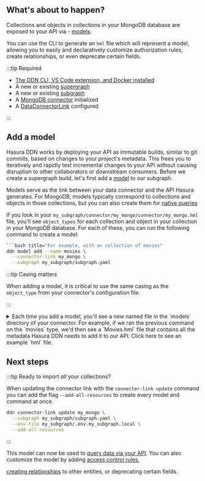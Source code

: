 ## What's about to happen?

Collections and objects in collections in your MongoDB database are exposed to your API via -
[models](/supergraph-modeling/models).

You can use the CLI to generate an `hml` file which will represent a model, allowing you to easily and declaratively
customize authorization rules, create relationships, or even deprecate certain fields.

:::tip Required

- [The DDN CLI, VS Code extension, and Docker installed](/getting-started/prerequisites)
- A new or existing [supergraph](/getting-started/init-supergraph)
- A new or existing [subgraph](/getting-started/init-subgraph)
- A [MongoDB connector](/getting-started/connect-to-data/connect-a-source) initialized
- A [DataConnectorLink](/getting-started/connect-to-data/create-source-metadata) configured

:::

## Add a model

Hasura DDN works by deploying your API as immutable builds, similar to git commits, based on changes to your project's
metadata. This frees you to iteratively and rapidly test incremental changes to your API without causing disruption
to other collaborators or downstream consumers. Before we create a supergraph build, let's first add a
[model](supergraph-modeling/models/) to our subgraph.

Models serve as the link between your data connector and the API Hasura generates. For MongoDB, models typically
correspond to collections and objects in those collections, but you can also create them for
[native queries](connectors/mongodb/native-queries/)

If you look in your `my_subgraph/connector/my_mongo/connector/my_mongo.hml` file, you'll see `object_types` for each
collection and object in your collection in your MongoDB database. For each of these, you can run the following command
to create a model:

```bash
```bash title="For example, with an collection of movies"
ddn model add --name movies \
  --connector-link my_mongo \
  --subgraph my_subgraph/subgraph.yaml
```

:::tip Casing matters

When adding a model, it is critical to use the same casing as the `object_type` from your connector's configuration
file.

:::

<details>
  <summary>
    Each time you add a model, you'll see a new named file in the `models` directory of your connector. For example, if
    we ran the previous command on the `movies` type, we'd then see a `Movies.hml` file that contains all the metadata
    Hasura DDN needs to add it to our API. Click here to see an example `hml` file.
  </summary>

```yaml
# Movies.hml
---
kind: ObjectType
version: v1
definition:
  name: MoviesAwards
  fields:
    - name: nominations
      type: Int
    - name: text
      type: String
    - name: wins
      type: Int
  graphql:
    typeName: MySubgraph_MoviesAwards
    inputTypeName: MySubgraph_MoviesAwardsInput
  dataConnectorTypeMapping:
    - dataConnectorName: my_mongo
      dataConnectorObjectType: movies_awards

---
kind: TypePermissions
version: v1
definition:
  typeName: MoviesAwards
  permissions:
    - role: admin
      output:
        allowedFields:
          - nominations
          - text
          - wins

---
kind: ObjectType
version: v1
definition:
  name: MoviesImdb
  fields:
    - name: id
      type: Int
    - name: rating
      type: Double
    - name: votes
      type: Int
  graphql:
    typeName: MySubgraph_MoviesImdb
    inputTypeName: MySubgraph_MoviesImdbInput
  dataConnectorTypeMapping:
    - dataConnectorName: my_mongo
      dataConnectorObjectType: movies_imdb

---
kind: TypePermissions
version: v1
definition:
  typeName: MoviesImdb
  permissions:
    - role: admin
      output:
        allowedFields:
          - id
          - rating
          - votes

---
kind: ObjectType
version: v1
definition:
  name: MoviesTomatoesCritic
  fields:
    - name: meter
      type: Int
    - name: numReviews
      type: Int
    - name: rating
      type: Double
  graphql:
    typeName: MySubgraph_MoviesTomatoesCritic
    inputTypeName: MySubgraph_MoviesTomatoesCriticInput
  dataConnectorTypeMapping:
    - dataConnectorName: my_mongo
      dataConnectorObjectType: movies_tomatoes_critic

---
kind: TypePermissions
version: v1
definition:
  typeName: MoviesTomatoesCritic
  permissions:
    - role: admin
      output:
        allowedFields:
          - meter
          - numReviews
          - rating

---
kind: ObjectType
version: v1
definition:
  name: MoviesTomatoesViewer
  fields:
    - name: meter
      type: Int
    - name: numReviews
      type: Int
    - name: rating
      type: Double
  graphql:
    typeName: MySubgraph_MoviesTomatoesViewer
    inputTypeName: MySubgraph_MoviesTomatoesViewerInput
  dataConnectorTypeMapping:
    - dataConnectorName: my_mongo
      dataConnectorObjectType: movies_tomatoes_viewer

---
kind: TypePermissions
version: v1
definition:
  typeName: MoviesTomatoesViewer
  permissions:
    - role: admin
      output:
        allowedFields:
          - meter
          - numReviews
          - rating

---
kind: ObjectType
version: v1
definition:
  name: MoviesTomatoes
  fields:
    - name: boxOffice
      type: String
    - name: consensus
      type: String
    - name: critic
      type: MoviesTomatoesCritic
    - name: dvd
      type: Date
    - name: fresh
      type: Int
    - name: lastUpdated
      type: Date
    - name: production
      type: String
    - name: rotten
      type: Int
    - name: viewer
      type: MoviesTomatoesViewer
    - name: website
      type: String
  graphql:
    typeName: MySubgraph_MoviesTomatoes
    inputTypeName: MySubgraph_MoviesTomatoesInput
  dataConnectorTypeMapping:
    - dataConnectorName: my_mongo
      dataConnectorObjectType: movies_tomatoes

---
kind: TypePermissions
version: v1
definition:
  typeName: MoviesTomatoes
  permissions:
    - role: admin
      output:
        allowedFields:
          - boxOffice
          - consensus
          - critic
          - dvd
          - fresh
          - lastUpdated
          - production
          - rotten
          - viewer
          - website

---
kind: ObjectType
version: v1
definition:
  name: Movies
  fields:
    - name: id
      type: ObjectId
    - name: awards
      type: MoviesAwards
    - name: cast
      type: '[String!]'
    - name: countries
      type: '[String!]'
    - name: directors
      type: '[String!]'
    - name: fullplot
      type: String
    - name: genres
      type: '[String!]'
    - name: imdb
      type: MoviesImdb
    - name: languages
      type: '[String!]'
    - name: lastupdated
      type: String
    - name: metacritic
      type: Int
    - name: numMflixComments
      type: Int
    - name: plot
      type: String
    - name: poster
      type: String
    - name: rated
      type: String
    - name: released
      type: Date
    - name: runtime
      type: Int
    - name: title
      type: String
    - name: tomatoes
      type: MoviesTomatoes
    - name: type
      type: String
    - name: writers
      type: '[String!]'
    - name: year
      type: ExtendedJson
  graphql:
    typeName: MySubgraph_Movies
    inputTypeName: MySubgraph_MoviesInput
  dataConnectorTypeMapping:
    - dataConnectorName: my_mongo
      dataConnectorObjectType: movies
      fieldMapping:
        id:
          column:
            name: _id
        awards:
          column:
            name: awards
        cast:
          column:
            name: cast
        countries:
          column:
            name: countries
        directors:
          column:
            name: directors
        fullplot:
          column:
            name: fullplot
        genres:
          column:
            name: genres
        imdb:
          column:
            name: imdb
        languages:
          column:
            name: languages
        lastupdated:
          column:
            name: lastupdated
        metacritic:
          column:
            name: metacritic
        numMflixComments:
          column:
            name: num_mflix_comments
        plot:
          column:
            name: plot
        poster:
          column:
            name: poster
        rated:
          column:
            name: rated
        released:
          column:
            name: released
        runtime:
          column:
            name: runtime
        title:
          column:
            name: title
        tomatoes:
          column:
            name: tomatoes
        type:
          column:
            name: type
        writers:
          column:
            name: writers
        year:
          column:
            name: year

---
kind: TypePermissions
version: v1
definition:
  typeName: Movies
  permissions:
    - role: admin
      output:
        allowedFields:
          - id
          - awards
          - cast
          - countries
          - directors
          - fullplot
          - genres
          - imdb
          - languages
          - lastupdated
          - metacritic
          - numMflixComments
          - plot
          - poster
          - rated
          - released
          - runtime
          - title
          - tomatoes
          - type
          - writers
          - year

---
kind: ObjectBooleanExpressionType
version: v1
definition:
  name: MoviesBoolExp
  objectType: Movies
  dataConnectorName: my_mongo
  dataConnectorObjectType: movies
  comparableFields:
    - fieldName: id
      operators:
        enableAll: true
    - fieldName: awards
      operators:
        enableAll: true
    - fieldName: cast
      operators:
        enableAll: true
    - fieldName: countries
      operators:
        enableAll: true
    - fieldName: directors
      operators:
        enableAll: true
    - fieldName: fullplot
      operators:
        enableAll: true
    - fieldName: genres
      operators:
        enableAll: true
    - fieldName: imdb
      operators:
        enableAll: true
    - fieldName: languages
      operators:
        enableAll: true
    - fieldName: lastupdated
      operators:
        enableAll: true
    - fieldName: metacritic
      operators:
        enableAll: true
    - fieldName: numMflixComments
      operators:
        enableAll: true
    - fieldName: plot
      operators:
        enableAll: true
    - fieldName: poster
      operators:
        enableAll: true
    - fieldName: rated
      operators:
        enableAll: true
    - fieldName: released
      operators:
        enableAll: true
    - fieldName: runtime
      operators:
        enableAll: true
    - fieldName: title
      operators:
        enableAll: true
    - fieldName: tomatoes
      operators:
        enableAll: true
    - fieldName: type
      operators:
        enableAll: true
    - fieldName: writers
      operators:
        enableAll: true
    - fieldName: year
      operators:
        enableAll: true
  graphql:
    typeName: MySubgraph_MoviesBoolExp

---
kind: Model
version: v1
definition:
  name: Movies
  objectType: Movies
  source:
    dataConnectorName: my_mongo
    collection: movies
  filterExpressionType: MoviesBoolExp
  orderableFields:
    - fieldName: id
      orderByDirections:
        enableAll: true
    - fieldName: awards
      orderByDirections:
        enableAll: true
    - fieldName: cast
      orderByDirections:
        enableAll: true
    - fieldName: countries
      orderByDirections:
        enableAll: true
    - fieldName: directors
      orderByDirections:
        enableAll: true
    - fieldName: fullplot
      orderByDirections:
        enableAll: true
    - fieldName: genres
      orderByDirections:
        enableAll: true
    - fieldName: imdb
      orderByDirections:
        enableAll: true
    - fieldName: languages
      orderByDirections:
        enableAll: true
    - fieldName: lastupdated
      orderByDirections:
        enableAll: true
    - fieldName: metacritic
      orderByDirections:
        enableAll: true
    - fieldName: numMflixComments
      orderByDirections:
        enableAll: true
    - fieldName: plot
      orderByDirections:
        enableAll: true
    - fieldName: poster
      orderByDirections:
        enableAll: true
    - fieldName: rated
      orderByDirections:
        enableAll: true
    - fieldName: released
      orderByDirections:
        enableAll: true
    - fieldName: runtime
      orderByDirections:
        enableAll: true
    - fieldName: title
      orderByDirections:
        enableAll: true
    - fieldName: tomatoes
      orderByDirections:
        enableAll: true
    - fieldName: type
      orderByDirections:
        enableAll: true
    - fieldName: writers
      orderByDirections:
        enableAll: true
    - fieldName: year
      orderByDirections:
        enableAll: true
  graphql:
    selectMany:
      queryRootField: mySubgraph_movies
    selectUniques: []
    orderByExpressionType: MySubgraph_MoviesOrderBy

---
kind: ModelPermissions
version: v1
definition:
  modelName: Movies
  permissions:
    - role: admin
      select:
        filter: null
```

</details>

## Next steps

:::tip Ready to import _all_ your collections?

When updating the connector link with the `connector-link update` command you can add the flag `--add-all-resources` to
create every model and command at once.

```bash
ddn connector-link update my_mongo \
  --subgraph my_subgraph/subgraph.yaml \
  --env-file my_subgraph/.env.my_subgraph.local \
  --add-all-resources
```

:::

This model can now be used to [query data via your API](/getting-started/build-your-api). You
can also customize the model by adding [access control rules](/getting-started/add-permissions),

[creating relationships](/getting-started/create-a-relationship) to other entities, or deprecating certain fields.


